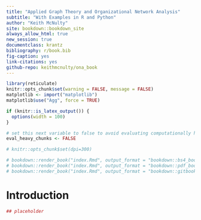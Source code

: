 ```yaml
--- 
title: "Applied Graph Theory and Organizational Network Analysis"
subtitle: "With Examples in R and Python"
author: "Keith McNulty"
site: bookdown::bookdown_site
always_allow_html: true
new_session: true
documentclass: krantz
bibliography: r/book.bib
fig-caption: yes
link-citations: yes
github-repo: keithmcnulty/ona_book
---
```



```r
library(reticulate)
knitr::opts_chunk$set(warning = FALSE, message = FALSE)
matplotlib <- import("matplotlib")
matplotlib$use("Agg", force = TRUE)

if (knitr::is_latex_output()) {
  options(width = 100)
}

# set this next variable to false to avoid evaluating computationally heavy chunks
eval_heavy_chunks <- FALSE

# knitr::opts_chunk$set(dpi=300)

# bookdown::render_book("index.Rmd", output_format = "bookdown::bs4_book", config_file = "_bookdown_bs4.yml")
# bookdown::render_book("index.Rmd", output_format = "bookdown::pdf_book", config_file = "_bookdown_pdf.yml")
# bookdown::render_book("index.Rmd", output_format = "bookdown::gitbook", config_file = "_bookdown_gitbook.yml")
```

# Introduction {-}


```r
## placeholder
```

